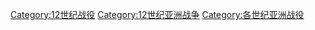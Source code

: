 [[Category:12世纪战役|Category:12世纪战役]]
[[Category:12世纪亚洲战争|Category:12世纪亚洲战争]]
[[Category:各世纪亚洲战役|Category:各世纪亚洲战役]]